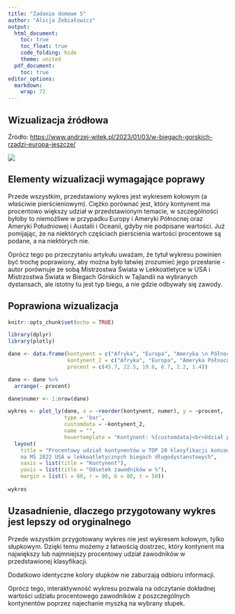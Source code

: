 ---
title: "Zadanie domowe 5"
author: "Alicja Żebiałowicz"
output:
  html_document:
    toc: true
    toc_float: true
    code_folding: hide
    theme: united
  pdf_document:
    toc: true
editor_options:
  markdown:
    wrap: 72
---

## Wizualizacja źródłowa

Źródło:
<https://www.andrzej-witek.pl/2023/01/03/w-biegach-gorskich-rzadzi-europa-jeszcze/>

![](https://www.andrzej-witek.pl/wp-content/uploads/2023/01/image-1024x634.png)

## Elementy wizualizacji wymagające poprawy

Przede wszystkim, przedstawiony wykres jest wykresem kołowym (a
właściwie pierścieniowym). Ciężko porównać jest, który kontynent ma
procentowo większy udział w przedstawionym temacie, w szczególności
byłoby to niemożliwe w przypadku Europy i Ameryki Północnej oraz Ameryki
Południowej i Austalii i Oceanii, gdyby nie podpisane wartości. Już
pomijając, że na niektórych częściach pierścienia wartości procentowe są
podane, a na niektórych nie.

Oprócz tego po przeczytaniu artykułu uważam, że tytuł wykresu powinien
być trochę poprawiony, aby można było łatwiej zrozumieć jego
przesłanie - autor porównuje ze sobą Mistrzostwa Świata w Lekkoatletyce
w USA i Mistrzostwa Świata w Biegach Górskich w Tajlandii na wybranych
dystansach, ale istotny tu jest typ biegu, a nie gdzie odbywały się
zawody.

## Poprawiona wizualizacja

```{r setup, include=FALSE, message=FALSE}
knitr::opts_chunk$set(echo = TRUE)

library(dplyr)
library(plotly)
```

```{r}
dane <- data.frame(kontynent = c("Afryka", "Europa", "Ameryka \n Północna", "Azja", "Ameryka \n Południowa", "Australia \n i Oceania"),
                   kontynent_2 = c("Afryka", "Europa", "Ameryka Północna", "Azja", "Ameryka Południowa", "Australia i Oceania"),
                   procent = c(45.7, 22.5, 19.6, 8.7, 2.2, 1.4))

dane <- dane %>% 
  arrange(- procent)

dane$numer <- 1:nrow(dane)

```

```{r}
wykres <- plot_ly(dane, x = ~reorder(kontynent, numer), y = ~procent, 
                  type = 'bar',
                  customdata = ~kontynent_2,
                  name = "",
                  hovertemplate = "Kontynent: %{customdata}<br>Udział procentowy zawodników: %{y}%") %>% 
  layout(
    title = "Procentowy udział kontynentów w TOP 20 klasyfikacji końcowej 
    na MŚ 2022 USA w lekkoatletycznych biegach długodystanstowych",
    xaxis = list(title = "Kontynent"),
    yaxis = list(title = "Odsetek zawodników w %"),
    margin = list(l = 80, r = 80, b = 80, t = 50))
  
wykres
```

## Uzasadnienie, dlaczego przygotowany wykres jest lepszy od oryginalnego

Przede wszystkim przygotowany wykres nie jest wykresem kołowym, tylko
słupkowym. Dzięki temu możemy z łatwością dostrzec, który kontynent ma
największy lub najmniejszy procentowy udział zawodników w
przedstawionej klasyfikacji.

Dodatkowo identyczne kolory słupków nie zaburzają odbioru informacji.

Oprócz tego, interaktywność wykresu pozwala na odczytanie dokładnej
wartości udziału procentowego zawodników z poszczególnych kontynentów
poprzez najechanie myszką na wybrany słupek.

